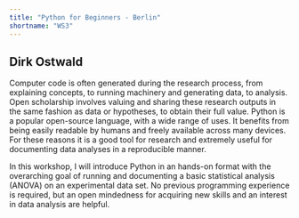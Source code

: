 ```yaml
---
title: "Python for Beginners - Berlin"
shortname: "WS3"
---
```


## Dirk Ostwald

Computer code is often generated during the research process, from explaining concepts, to running machinery and generating data, to analysis. Open scholarship involves valuing and sharing these research outputs in the same fashion as data or hypotheses, to obtain their full value. Python is a popular open-source language, with a wide range of uses. It benefits from being easily readable by humans and freely available across many devices.  For these reasons it is a good tool for research and extremely useful for documenting data analyses in a reproducible manner.

In this workshop, I will introduce Python in an hands-on format with the overarching goal of running and documenting a basic statistical analysis (ANOVA) on an experimental data set. No previous programming experience is required, but an open mindedness for acquiring new skills and an interest in data analysis are helpful.
